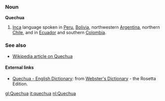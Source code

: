 ===Noun===
'''Quechua'''

# [[Inca]] language spoken in [[Peru]], [[Bolivia]], northwestern [[Argentina]], northern [[Chile]], and in [[Ecuador]] and southern [[Colombia]].


===See also===
*[[w:Quechua|Wikipedia article on Quechua]]


==== External links====
*[http://www.websters-online-dictionary.org/definition/Quechua-english/ Quechua - English Dictionary]: from [http://www.websters-online-dictionary.org/ Webster's Dictionary] - the Rosetta Edition.

[[gl:Quechua]]
[[it:quechua]]
[[nl:Quechua]]